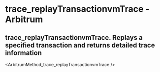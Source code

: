 # trace_replayTransactionvmTrace  - Arbitrum

## trace_replayTransactionvmTrace. Replays a specified transaction and returns detailed trace information


<ArbitrumMethod_trace_replayTransactionvmTrace />

